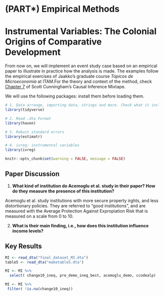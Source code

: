 # (PART\*) Empirical Methods {-}


# Instrumental Variables: The Colonial Origins of Comparative Development

From now on, we will implement an event study case based on an empirical paper to illustrate in practice how the analysis is made. The examples follow the empirical exercises of Jaakko's graduate course _Tópicos de Microeconomía_ at ITAM.For the theory and context of the method, check [Chapter 7](https://mixtape.scunning.com/07-instrumental_variables) of Scott Cunningham's Causal Inference Mixtape.


We will use the following packages: install them before loading them.


```r

# 1. Data arrange, importing data, strings and more. Check what it includes!
library(tidyverse) 

# 2. Read .dta Format
library(haven) 

# 3. Robust standard errors
library(estimatr)

# 4. ivreg: instrumental variables
library(ivreg) 
```

```r
knitr::opts_chunk$set(warning = FALSE, message = FALSE) 

```

## Paper Discussion

1. **What kind of institution do Acemoglu et al. study in their paper? How do they measure the presence of this institution?** 

Acemoglu et al. study institutions with more secure property irghts, and less distortionary policies. They are referred to "good institutions", and are measured with the Average Protection Against Expropiation Risk that is measured on a scale from 0 to 10.

2. **What is their main finding, i.e., how does this institution influence income levels?**





## Key Results

```r

MI <- read_dta("final_dataset_MI.dta")
table5 <- read_dta("maketable5.dta")

```


```r

MI <- MI %>% 
  select( change10_ineq, pre_demo_ineg_best, acemoglu_demo, ccodealp)

MI <- MI %>% 
 filter( !is.na(change10_ineq))

```
